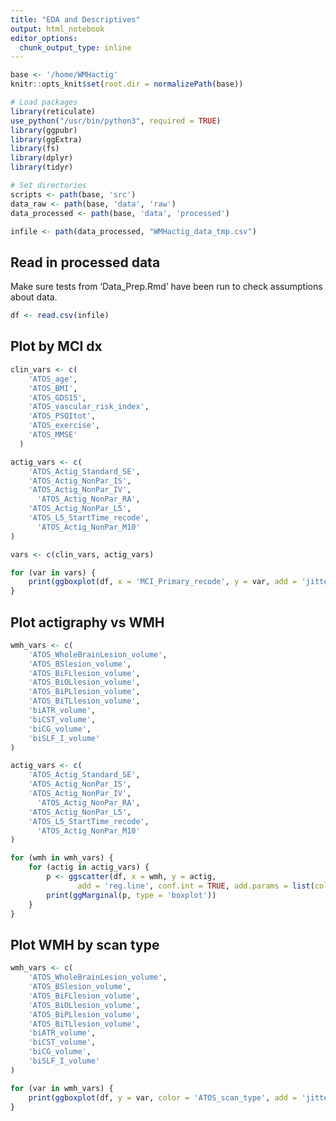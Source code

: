 ```yaml
---
title: "EDA and Descriptives"
output: html_notebook
editor_options: 
  chunk_output_type: inline
---
```


```r
base <- '/home/WMHactig'
knitr::opts_knit$set(root.dir = normalizePath(base)) 
```

```r
# Load packages
library(reticulate)
use_python("/usr/bin/python3", required = TRUE)
library(ggpubr)
library(ggExtra)
library(fs)
library(dplyr)
library(tidyr)

# Set directories
scripts <- path(base, 'src')
data_raw <- path(base, 'data', 'raw')
data_processed <- path(base, 'data', 'processed')

infile <- path(data_processed, "WMHactig_data_tmp.csv")
```

## Read in processed data
Make sure tests from 'Data_Prep.Rmd' have been run to check assumptions about data.

```r
df <- read.csv(infile)
```

## Plot by MCI dx 

```r
clin_vars <- c(
    'ATOS_age',
    'ATOS_BMI',
    'ATOS_GDS15',
    'ATOS_vascular_risk_index',
    'ATOS_PSQItot',
    'ATOS_exercise',
    'ATOS_MMSE'
  )

actig_vars <- c(
    'ATOS_Actig_Standard_SE',
    'ATOS_Actig_NonPar_IS',
    'ATOS_Actig_NonPar_IV',
	  'ATOS_Actig_NonPar_RA',
    'ATOS_Actig_NonPar_L5',
    'ATOS_L5_StartTime_recode',
	  'ATOS_Actig_NonPar_M10'
)

vars <- c(clin_vars, actig_vars)

for (var in vars) {
	print(ggboxplot(df, x = 'MCI_Primary_recode', y = var, add = 'jitter', width = 0.5))
}
```

## Plot actigraphy vs WMH

```r
wmh_vars <- c(
    'ATOS_WholeBrainLesion_volume',
    'ATOS_BSlesion_volume',
    'ATOS_BiFLlesion_volume',
    'ATOS_BiOLlesion_volume',
    'ATOS_BiPLlesion_volume',
    'ATOS_BiTLlesion_volume',
    'biATR_volume',
    'biCST_volume',
    'biCG_volume',
    'biSLF_I_volume'
)

actig_vars <- c(
    'ATOS_Actig_Standard_SE',
    'ATOS_Actig_NonPar_IS',
    'ATOS_Actig_NonPar_IV',
	  'ATOS_Actig_NonPar_RA',
    'ATOS_Actig_NonPar_L5',
    'ATOS_L5_StartTime_recode',
	  'ATOS_Actig_NonPar_M10'
)

for (wmh in wmh_vars) {
	for (actig in actig_vars) {
		p <- ggscatter(df, x = wmh, y = actig,
			   add = 'reg.line', conf.int = TRUE, add.params = list(color = 'blue', fill = 'lightgray'))
		print(ggMarginal(p, type = 'boxplot'))
	}
}

```

## Plot WMH by scan type

```r
wmh_vars <- c(
    'ATOS_WholeBrainLesion_volume',
    'ATOS_BSlesion_volume',
    'ATOS_BiFLlesion_volume',
    'ATOS_BiOLlesion_volume',
    'ATOS_BiPLlesion_volume',
    'ATOS_BiTLlesion_volume',
    'biATR_volume',
    'biCST_volume',
    'biCG_volume',
    'biSLF_I_volume'
)

for (var in wmh_vars) {
	print(ggboxplot(df, y = var, color = 'ATOS_scan_type', add = 'jitter', width = 0.5))
}
```


